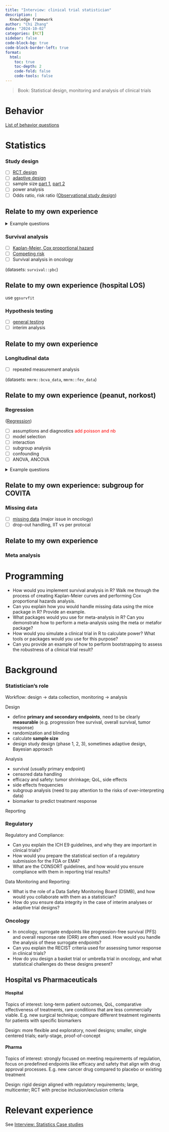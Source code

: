 ```yaml
---
title: "Interview: clinical trial statistician"
description: |
  Knowledge framework
author: "Chi Zhang"
date: "2024-10-02"
categories: [RCT]
sidebar: false
code-block-bg: true
code-block-border-left: true
format: 
  html:
    toc: true
    toc-depth: 2
    code-fold: false
    code-tools: false
---
```



> Book: Statistical design, monitoring and analysis of clinical trials




# Behavior

[List of behavior questions](interview_behavior.qmd)

# Statistics

### Study design

- [ ] [RCT design](rct_design_overview.qmd)
- [ ] [adaptive design](adaptive_design.qmd) 
- [ ] sample size [part 1](sample_size_1.qmd), [part 2](sample_size_2.qmd)
- [ ] power analysis
- [ ] Odds ratio, risk ratio ([Observational study design](observational_design.qmd))

::: {.callout-note collapse='true'}
## Relate to my own experience


:::

<details>
  <summary>Example questions</summary>
* why use OR instead of RR in case control studies

</details>




### Survival analysis

- [ ] [Kaplan-Meier, Cox proportional hazard](survival.qmd)
- [ ] [Competing risk](survival_competing_risk.qmd)
- [ ] Survival analysis in oncology

(datasets: `survival::pbc`)

::: {.callout-note collapse='true'}
## Relate to my own experience (hospital LOS)

use `ggsurvfit`

:::


### Hypothesis testing

- [ ] [general testing](hypothesis_tests.qmd)
- [ ] interim analysis

::: {.callout-note collapse='true'}
## Relate to my own experience


:::



### Longitudinal data

- [ ] repeated measurement analysis

(datasets: `mmrm::bcva_data`, `mmrm::fev_data`)

::: {.callout-note collapse='true'}
## Relate to my own experience (peanut, norkost)


:::


### Regression

([Regression](regression.qmd))

- [ ] assumptions and diagnostics <span style = 'color:red'>add poisson and nb</span>
- [ ] model selection
- [ ] interaction
- [ ] subgroup analysis
- [ ] confounding
- [ ] ANOVA, ANCOVA 


<details>
  <summary>Example questions</summary>
* what is confounding, how can you adjust for it

</details>



::: {.callout-note collapse='true'}
## Relate to my own experience: subgroup for COVITA


:::


### Missing data

- [ ] [missing data](imputation_1_overview.qmd) (major issue in oncology)
- [ ] drop-out handling, IIT vs per protocal

::: {.callout-note collapse='true'}
## Relate to my own experience


:::


### Meta analysis 





# Programming

* How would you implement survival analysis in R? Walk me through the process of creating Kaplan-Meier curves and performing Cox proportional hazards analysis.
* Can you explain how you would handle missing data using the mice package in R? Provide an example.
* What packages would you use for meta-analysis in R? Can you demonstrate how to perform a meta-analysis using the meta or metafor package?
* How would you simulate a clinical trial in R to calculate power? What tools or packages would you use for this purpose?
* Can you provide an example of how to perform bootstrapping to assess the robustness of a clinical trial result?



# Background

### Statistician's role

Workflow: design -> data collection, monitoring -> analysis

Design 

* define **primary and secondary endpoints**, need to be clearly **measurable** (e.g. progression free survival, overall survival, tumor response)
* randomization and blinding
* calculate **sample size**
* design study design (phase 1, 2, 3), sometimes adaptive design, Bayesian approach

Analysis

* survival (usually primary endpoint)
* censored data handling
* efficacy and safety: tumor shrinkage; QoL, side effects
* side effects frequencies
* subgroup analysis (need to pay attention to the risks of over-interpreting data)
* biomarker to predict treatment response

Reporting


### Regulatory

Regulatory and Compliance:

* Can you explain the ICH E9 guidelines, and why they are important in clinical trials?
* How would you prepare the statistical section of a regulatory submission for the FDA or EMA?
* What are the CONSORT guidelines, and how would you ensure compliance with them in reporting trial results?

Data Monitoring and Reporting:

* What is the role of a Data Safety Monitoring Board (DSMB), and how would you collaborate with them as a statistician?
* How do you ensure data integrity in the case of interim analyses or adaptive trial designs?


### Oncology

* In oncology, surrogate endpoints like progression-free survival (PFS) and overall response rate (ORR) are often used. How would you handle the analysis of these surrogate endpoints?
* Can you explain the RECIST criteria used for assessing tumor response in clinical trials?
* How do you design a basket trial or umbrella trial in oncology, and what statistical challenges do these designs present?



## Hospital vs Pharmaceuticals

#### Hospital

Topics of interest: long-term patient outcomes, QoL, comparative effectiveness of treatments, rare conditions that are less commercially viable. E.g. new surgical technique; compare different treatment regiments for patients with specific biomarkers

Design: more flexible and exploratory, novel designs; smaller, single centered trials; early-stage, proof-of-concept

#### Pharma

Topics of interest: strongly focused on meeting requirements of regulation, focus on predefined endpoints like efficacy and safety that align with drug approval processes. E.g. new cancer drug compared to placebo or existing treatment

Design: rigid design aligned with regulatory requirements; large, multicenter; RCT with precise inclusion/exclusion criteria





# Relevant experience

See [Interview: Statistics Case studies](interview_stat_cases.qmd)






